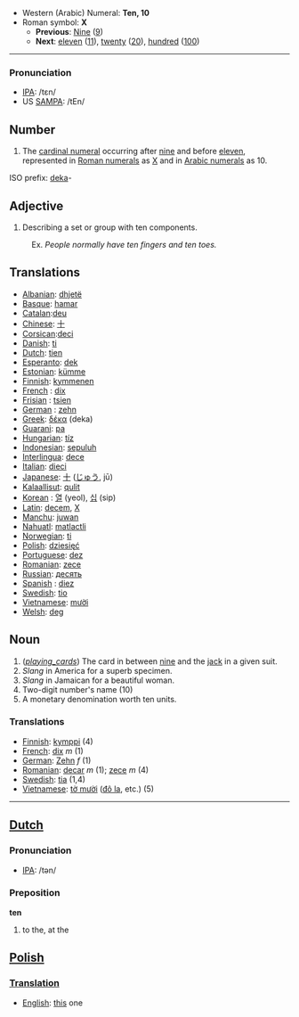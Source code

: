 *Western (Arabic) Numeral: '''Ten, 10'''
*Roman symbol: '''X'''
**'''Previous''': [[Nine]] ([[9]])
**'''Next''': [[eleven]] ([[11]]), [[twenty]] ([[20]]), [[hundred]] ([[100]])

----

=== Pronunciation ===
*[[w:IPA|IPA]]: /tɛn/
*US [[SAMPA]]: /tEn/


==Number==
# The [[cardinal numeral]] occurring after [[nine]] and before [[eleven]], represented in [[Roman numerals]] as [[X]] and in [[Arabic numerals]] as 10.
ISO prefix: [[deka]]-

==Adjective==
# Describing a set or group with ten components. 
:Ex. ''People normally have ten fingers and ten toes.''

==Translations==
*[[Albanian]]: [[dhjetë]]
*[[Basque]]: [[hamar]]
*[[Catalan]]:[[deu]]
*[[Chinese]]: [[十]]
*[[Corsican]]:[[deci]]
*[[Danish]]: [[ti]]
*[[Dutch]]: [[tien]]
*[[Esperanto]]: [[dek]]
*[[Estonian]]: [[kümme]]
*[[Finnish]]: [[kymmenen]]
*[[French]] : [[dix]]
*[[Frisian]] : [[tsien]]
*[[German]] : [[zehn]]
*[[Greek]]: [[δέκα]] (deka)
*[[Guarani]]: [[pa]]
*[[Hungarian]]: [[tíz]]
*[[Indonesian]]: [[sepuluh]]
*[[Interlingua]]: [[dece]]
*[[Italian]]: [[dieci]]
*[[Japanese]]: [[十]] ([[じゅう]], jū)
*[[Kalaallisut]]: [[qulit]]
*[[Korean]] : [[열]] (yeol), [[십]] (sip)
*[[Latin]]: [[decem]], [[X]]
*[[Manchu]]: [[juwan]]
*[[Nahuatl]]: [[matlactli]]
*[[Norwegian]]: [[ti]]
*[[Polish]]: [[dziesięć]]
*[[Portuguese]]: [[dez]]
*[[Romanian]]: [[zece]]
*[[Russian]]: [[десять]]
*[[Spanish]] : [[diez]]
*[[Swedish]]: [[tio]]
*[[Vietnamese]]: [[mười]]
*[[Welsh]]: [[deg]]

==Noun==

# (<i>[[playing_cards]]</i>) The card in between [[nine]] and the [[jack]] in a given suit.
# ''Slang'' in America for a superb specimen.
# ''Slang'' in Jamaican for a beautiful woman. 
# Two-digit number's name (10)
# A monetary denomination worth ten units.

=== Translations ===
*[[Finnish]]: [[kymppi]] (4)
*[[French]]: [[dix]] ''m'' (1)
*[[German]]: [[Zehn]] ''f'' (1)
*[[Romanian]]: [[decar]] ''m'' (1); [[zece]] ''m'' (4)
*[[Swedish]]: [[tia]] (1,4)
*[[Vietnamese]]: [[tờ mười]] ([[Đô la|đô la]], etc.) (5)
----

==[[Dutch]]==

=== Pronunciation ===
*[[w:IPA|IPA]]: /tən/

===Preposition===
'''ten'''

# to the, at the

==[[Polish]]==

===[[Translation]]===
*[[English]]: [[this]] one